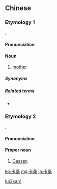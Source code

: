 ==Chinese==
{{zh-forms|gloss=-}}

===Etymology 1===
{{bor|zh|ja|-}} {{ja-r|お母さん|おか​あさん}}.

====Pronunciation====
{{zh-pron
|m=kǎsāng
|mn=khà-sàng
|cat=n
}}

====Noun====
{{zh-noun}}

# {{lb|zh|Taiwan|chiefly|Min Nan}} [[mother]]

=====Synonyms=====
{{zh-dial|媽媽}}

=====Related terms=====
* {{zh-l|多桑}}

===Etymology 2===
{{bor|zh|fr|Cassen}}.

====Pronunciation====
{{zh-pron
|m=Kǎsāng
|c=kaa1 song1
|cat=pn
}}

====Proper noun====
{{zh-proper noun}}

# [[Cassen]] {{gloss|French commune}}

[[Category:zh:Family|ka3san1]]

[[ko:卡桑]]
[[mg:卡桑]]
[[ja:卡桑]]